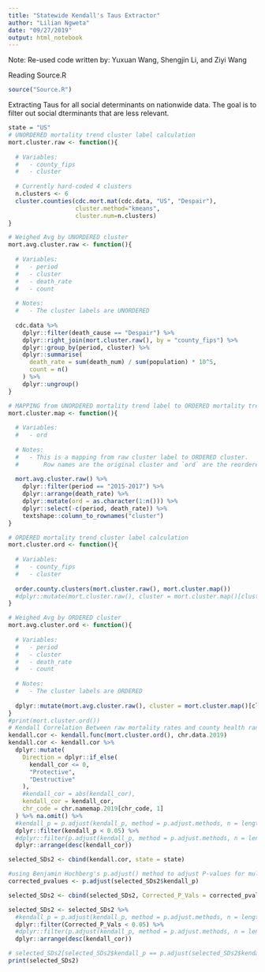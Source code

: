 ```yaml
---
title: "Statewide Kendall's Taus Extractor"
author: "Lilian Ngweta"
date: "09/27/2019"
output: html_notebook
---
```

Note: Re-used code written by: Yuxuan Wang, Shengjin Li, and Ziyi Wang



Reading Source.R
```r
source("Source.R")
```

Extracting Taus for all social determinants on nationwide data. The goal is to filter out social dterminants that are less relevant.

```r
state = "US"
# UNORDERED mortality trend cluster label calculation
mort.cluster.raw <- function(){
  
  # Variables:
  #   - county_fips
  #   - cluster
  
  # Currently hard-coded 4 clusters
  n.clusters <- 6
  cluster.counties(cdc.mort.mat(cdc.data, "US", "Despair"),
                   cluster.method="kmeans",
                   cluster.num=n.clusters)
}

# Weighed Avg by UNORDERED cluster
mort.avg.cluster.raw <- function(){
  
  # Variables:
  #   - period
  #   - cluster
  #   - death_rate
  #   - count
  
  # Notes:
  #   - The cluster labels are UNORDERED
  
  cdc.data %>%
    dplyr::filter(death_cause == "Despair") %>%
    dplyr::right_join(mort.cluster.raw(), by = "county_fips") %>%
    dplyr::group_by(period, cluster) %>%
    dplyr::summarise(
      death_rate = sum(death_num) / sum(population) * 10^5,
      count = n()
    ) %>% 
    dplyr::ungroup()
}

# MAPPING from UNORDERED mortality trend label to ORDERED mortality trend label
mort.cluster.map <- function(){
  
  # Variables:
  #   - ord
  
  # Notes:
  #   - This is a mapping from raw cluster label to ORDERED cluster.
  #       Row names are the original cluster and `ord` are the reordered cluster
  
  mort.avg.cluster.raw() %>% 
    dplyr::filter(period == "2015-2017") %>%
    dplyr::arrange(death_rate) %>% 
    dplyr::mutate(ord = as.character(1:n())) %>% 
    dplyr::select(-c(period, death_rate)) %>% 
    textshape::column_to_rownames("cluster")
}

# ORDERED mortality trend cluster label calculation
mort.cluster.ord <- function(){
  
  # Variables:
  #   - county_fips
  #   - cluster
  
  order.county.clusters(mort.cluster.raw(), mort.cluster.map())
  #dplyr::mutate(mort.cluster.raw(), cluster = mort.cluster.map()[cluster, "ord"])
}

# Weighed Avg by ORDERED cluster
mort.avg.cluster.ord <- function(){
  
  # Variables:
  #   - period
  #   - cluster
  #   - death_rate
  #   - count
  
  # Notes:
  #   - The cluster labels are ORDERED
  
  dplyr::mutate(mort.avg.cluster.raw(), cluster = mort.cluster.map()[cluster, "ord"])
}
#print(mort.cluster.ord())
# Kendall Correlation Between raw mortality rates and county health rankings social determinants
kendall.cor <- kendall.func(mort.cluster.ord(), chr.data.2019)
kendall.cor <- kendall.cor %>%
  dplyr::mutate(
    Direction = dplyr::if_else(
      kendall_cor <= 0,
      "Protective",
      "Destructive"
    ),
    #kendall_cor = abs(kendall_cor),
    kendall_cor = kendall_cor,
    chr_code = chr.namemap.2019[chr_code, 1]
  ) %>% na.omit() %>% 
  #kendall_p = p.adjust(kendall_p, method = p.adjust.methods, n = length(kendall_p)) %>% 
  dplyr::filter(kendall_p < 0.05) %>% 
  #dplyr::filter(p.adjust(kendall_p, method = p.adjust.methods, n = length(kendall_p))) %>% 
  dplyr::arrange(desc(kendall_cor))

selected_SDs2 <- cbind(kendall.cor, state = state)

#using Benjamin Hochberg's p.adjust() method to adjust P-values for multiple hypothesis testing
corrected_pvalues <- p.adjust(selected_SDs2$kendall_p)

selected_SDs2 <- cbind(selected_SDs2, Corrected_P_Vals = corrected_pvalues)

selected_SDs2 <- selected_SDs2 %>%
  #kendall_p = p.adjust(kendall_p, method = p.adjust.methods, n = length(kendall_p)) %>% 
  dplyr::filter(Corrected_P_Vals < 0.05) %>% 
  #dplyr::filter(p.adjust(kendall_p, method = p.adjust.methods, n = length(kendall_p))) %>% 
  dplyr::arrange(desc(kendall_cor))

# selected_SDs2[selected_SDs2$kendall_p == p.adjust(selected_SDs2$kendall_p),]
print(selected_SDs2)
```





